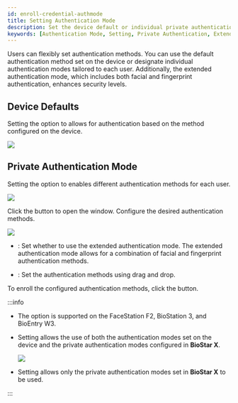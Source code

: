 ```yaml
---
id: enroll-credential-authmode
title: Setting Authentication Mode
description: Set the device default or individual private authentication mode to apply different authentication methods for each user.
keywords: [Authentication Mode, Setting, Private Authentication, Extended Authentication, Device defaults]
---
```


Users can flexibly set authentication methods. You can use the default authentication method set on the device or designate individual authentication modes tailored to each user. Additionally, the extended authentication mode, which includes both facial and fingerprint authentication, enhances security levels.

## Device Defaults

Setting the <Cmd sid='common.authMode' product='2' /> option to <Cmd sid='user.deviceDefault' product='2' /> allows for authentication based on the method configured on the device.

<Image src='/img/biostarx-new-user-credential-authmod-default.png' />

## Private Authentication Mode

Setting the <Cmd sid='common.authMode' product='2' /> option to <Cmd sid='user.privateMode' product='2' /> enables different authentication methods for each user.

<Image src='/img/biostarx-new-user-credential-authmod-private.png' />

Click the <Cmd sid='button.addplus' product='2' /> button to open the <Cmd sid='device.addNewAuthMode' product='2' /> window. Configure the desired authentication methods.

<Image src='/img/biostarx-new-user-credential-authmod-private-add.png' />

* <Cmd sid='user.authMode.toggle' product='2' />: Set whether to use the extended authentication mode. The extended authentication mode allows for a combination of facial and fingerprint authentication methods.

* <Cmd sid='common.authMode' product='2' />: Set the authentication methods using drag and drop.

To enroll the configured authentication methods, click the <Cmd sid='button.apply' product='2' /> button.

:::info

* The <Cmd sid='user.authMode.toggle' product='2' /> option is supported on the FaceStation F2, BioStation 3, and BioEntry W3.

* Setting <Cmd sid='user.includeDeviceDefaultAuthMode' product='2' /> allows the use of both the authentication modes set on the device and the private authentication modes configured in **BioStar X**.

  <Image src='/img/biostarx-new-user-credential-authmod-note-image.png' />

* Setting <Cmd sid='user.excludeDeviceDefaultAuthMode' product='2' /> allows only the private authentication modes set in **BioStar X** to be used.

:::
